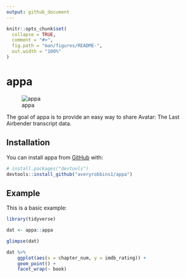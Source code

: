 ```yaml
---
output: github_document
---
```


<!-- README.md is generated from README.Rmd. Please edit that file -->

```r
knitr::opts_chunk$set(
  collapse = TRUE,
  comment = "#>",
  fig.path = "man/figures/README-",
  out.width = "100%"
)
```

# appa

![appa](img/appa-hex.png)

The goal of appa is to provide an easy way to share Avatar: The Last Airbender
transcript data.

## Installation

You can install appa from [GitHub](https://github.com/) with:

``` r
# install.packages("devtools")
devtools::install_github("averyrobbins1/appa")
```

## Example

This is a basic example:

```r
library(tidyverse)

dat <- appa::appa

glimpse(dat)

dat %>% 
    ggplot(aes(x = chapter_num, y = imdb_rating)) +
    geom_point() +
    facet_wrap(~ book)
```


